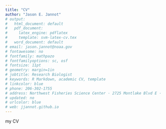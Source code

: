 ```yaml
---
title: "CV"
author: "Jason E. Jannot"
# output:
#   html_document: default
#   pdf_document:
#     latex_engine: pdflatex
#     template: svm-latex-cv.tex
#   word_document: default
# email: jason.jannot@noaa.gov
# fontawesome: no
# fontfamily: mathpazo
# fontfamilyoptions: sc, osf
# fontsize: 11pt
# geometry: margin=1in
# jobtitle: Research Biologist
# keywords: R Markdown, academic CV, template
# linkcolor: blue
# phone: 206-302-1755
# address: Northwest Fisheries Science Center · 2725 Montlake Blvd E · Seattle, WA
# updated: no
# urlcolor: blue
# web: jjannot.github.io
---
```


my CV
